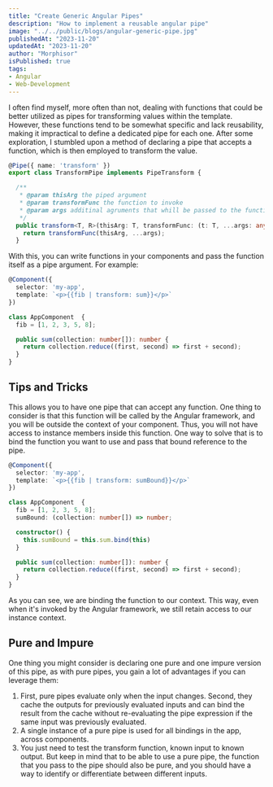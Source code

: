 ```yaml
---
title: "Create Generic Angular Pipes"
description: "How to implement a reusable angular pipe"
image: "../../public/blogs/angular-generic-pipe.jpg"
publishedAt: "2023-11-20"
updatedAt: "2023-11-20"
author: "Morphisor"
isPublished: true
tags: 
- Angular
- Web-Development
---
```


I often find myself, more often than not, dealing with functions that could be better utilized as pipes for transforming values within the template. 
However, these functions tend to be somewhat specific and lack reusability, making it impractical to define a dedicated pipe for each one. 
After some exploration, I stumbled upon a method of declaring a pipe that accepts a function, which is then employed to transform the value.
```typescript
@Pipe({ name: 'transform' })
export class TransformPipe implements PipeTransform {

  /**
   * @param thisArg the piped argument
   * @param transformFunc the function to invoke
   * @param args additinal agruments that whill be passed to the function
   */
  public transform<T, R>(thisArg: T, transformFunc: (t: T, ...args: any[]) => R, ...args: any[]): R {
    return transformFunc(thisArg, ...args);
  }
```
With this, you can write functions in your components and pass the function itself as a pipe argument. For example:
```typescript
@Component({
  selector: 'my-app',
  template: `<p>{{fib | transform: sum}}</p>`
})

class AppComponent  {
  fib = [1, 2, 3, 5, 8];

  public sum(collection: number[]): number {
    return collection.reduce((first, second) => first + second);
  }
}
```

## Tips and Tricks
This allows you to have one pipe that can accept any function. 
One thing to consider is that this function will be called by the Angular framework, and you will be outside the context of your component. 
Thus, you will not have access to instance members inside this function. 
One way to solve that is to bind the function you want to use and pass that bound reference to the pipe.
```typescript
@Component({
  selector: 'my-app',
  template: `<p>{{fib | transform: sumBound}}</p>`
})

class AppComponent  {
  fib = [1, 2, 3, 5, 8];
  sumBound: (collection: number[]) => number;

  constructor() {
    this.sumBound = this.sum.bind(this)
  }

  public sum(collection: number[]): number {
    return collection.reduce((first, second) => first + second);
  }
}
```

As you can see, we are binding the function to our context. 
This way, even when it's invoked by the Angular framework, we still retain access to our instance context.

## Pure and Impure
One thing you might consider is declaring one pure and one impure version of this pipe, as with pure pipes, you gain a lot of advantages if you can leverage them:
1. First, pure pipes evaluate only when the input changes. Second, they cache the outputs for previously evaluated inputs and can bind the result from the cache without re-evaluating the pipe expression if the same input was previously evaluated.
2. A single instance of a pure pipe is used for all bindings in the app, across components.
3. You just need to test the transform function, known input to known output.
But keep in mind that to be able to use a pure pipe, the function that you pass to the pipe should also be pure, and you should have a way to identify or differentiate between different inputs.